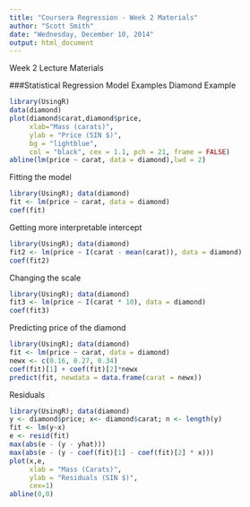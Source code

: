 ```yaml
---
title: "Coursera Regression - Week 2 Materials"
author: "Scott Smith"
date: "Wednesday, December 10, 2014"
output: html_document
---
```


Week 2 Lecture Materials

###Statistical Regression Model Examples
Diamond Example
```r
library(UsingR)
data(diamond)
plot(diamond$carat,diamond$price,
     xlab="Mass (carats)",
     ylab = "Price (SIN $)",
     bg = "lightblue",
     col = "black", cex = 1.1, pch = 21, frame = FALSE)
abline(lm(price ~ carat, data = diamond),lwd = 2)
```

Fitting the model
```r
library(UsingR); data(diamond)
fit <- lm(price ~ carat, data = diamond)
coef(fit)
```

Getting more interpretable intercept
```r
library(UsingR); data(diamond)
fit2 <- lm(price ~ I(carat - mean(carat)), data = diamond)
coef(fit2)
```

Changing the scale
```r
library(UsingR); data(diamond)
fit3 <- lm(price ~ I(carat * 10), data = diamond)
coef(fit3)
```

Predicting price of the diamond
```r
library(UsingR); data(diamond)
fit <- lm(price ~ carat, data = diamond)
newx <- c(0.16, 0.27, 0.34)
coef(fit)[1] + coef(fit)[2]*newx
predict(fit, newdata = data.frame(carat = newx))
```

Residuals
```r
library(UsingR); data(diamond)
y <- diamond$price; x<- diamond$carat; n <- length(y)
fit <- lm(y~x)
e <- resid(fit)
max(abs(e - (y - yhat)))
max(abs(e - (y - coef(fit)[1] - coef(fit)[2] * x)))
plot(x,e,
     xlab = "Mass (Carats)",
     ylab = "Residuals (SIN $)",
     cex=1)
abline(0,0)
```



